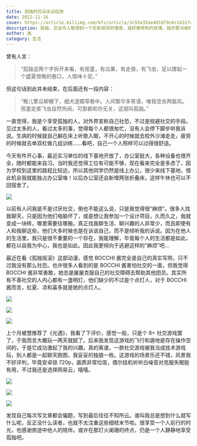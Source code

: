 ```yaml
---
title: 孤独的花朵永远绽放
date: 2022-11-16
cover: https://article.biliimg.com/bfs/article/3c55a35ae401879c6c14317ca5f069fc9092718e.jpg
description: 孤独，总会令人联想到一个形影相吊的情景，就好像带刺的玫瑰，拨开那冷峻的外表，或许我们能够看到潜藏的柔弱。
author: 胤
category: 生活
---
```



曾有人言：

> “孤独这两个字拆开来看，有孩童，有瓜果，有走兽，有飞虫，足以撑起一个盛夏傍晚的巷口，人情味十足。”

但这句话到此并未结束，在后面还有一段内容：

> “稚儿擎瓜柳棚下，细犬逐蝶窄巷中。人间繁华多笑语，唯我空余两鬓风。孩童走兽飞虫自然热闹，可那都和你无关，这就叫孤独。”

一直觉得，我是个享受孤独的人，对外界宣称自己社恐，不过是规避社交的手段。见过太多的人，看过太多的事，觉得每个人都很匆忙，没有人会停下脚步听我诉说。生病的时候就自己躺在床上听歌入眠，不开心的时候就去校外沙滩走走，疲劳的时候就去单双杠做几组训练……看吧，自己一个人照样可以过得很舒适。

今天有件开心事，最近实习单位的线下基地开放了，办公室挺大，各种设备也很齐全，随时都能来自习。当时我还觉得工位有可能不够，现在看来完全是多虑了，因为学校到这里的路程比较远，所以其他同学仍然是线上办公，很少来线下基地，借此机会我就能独占办公室咯！以后办公室还会新增两张折叠床，这样午休也可以不回宿舍了。

<Image
  src="https://article.biliimg.com/bfs/article/bf02aacef60759a663137746df122629e34c282c.jpg"
  withFancyBox={true}
/>

以前有人问我是不是讨厌社交，倒也不能这么说，只是我觉得很“麻烦”。很多人找我聊天，只是因为他们电脑坏了，或是想让我参加一个设计项目，久而久之，我就变成一块砖，哪里需要往哪搬。真正找我聊生活、聊兴趣的人非常少，而且即使有人和我聊这些，他们大多时候也是在诉说自己，而不是倾听我的诉说。因为在他人的生活里，我只是很不重要的一个存在，我能理解，毕竟每个人的生活都是如此，都在以自我为中心，我也是如此。因此我更倾向于逃避这样的“麻烦”吧...

最近在看《孤独摇滚》这部动漫，感觉 BOCCHI 酱完全是自己的真实写照，只不过我没有那么社恐。也许很多人看到的是 BOCCHI 酱害怕社交的一面，但我觉得 BOCCHI 酱非常勇敢，她总是屡屡克服自己的社交障碍去帮助其他团员。其实所有不善社交的人内心都有一盏明灯，他们缺少的不过是个点灯人，对于 BOCCHI 酱而言，虹夏、凉和喜多就是她的点灯人。

<Image
  src="https://article.biliimg.com/bfs/article/df26817b77ed55dac1bc938c2c77ea980ca1dda2.png"
  withFancyBox={true}
/>

<Image
  src="https://article.biliimg.com/bfs/article/166af8c6b76d4e69721baccde37019b24724d48c.png"
  withFancyBox={true}
/>

<Image
  src="https://article.biliimg.com/bfs/article/5f279d283d41153d608d53d8d03fc15fffda0c93.png"
  withFancyBox={true}
/>

上个月被慧推荐了《光遇》，我看了下评价，感觉一般，只是个 8+ 社交游戏罢了，于我而言大概玩一两天就腻了。后来我发现这游戏的飞行和遁地是存在操作空间的，于是它成功激起了我的兴趣，真的离谱，一款社交游戏被我当成技术游戏玩，别人都是一起聊天跑图，我妥妥的独狼一枚。这游戏的场景乐还不错，风景我不好评判，毕竟安卓锁 720p，画质非常垃圾，偶尔挂机听听白噪音对克服失眠挺有用，不过我还是选择网易云，嘻嘻。

<Image
  src="https://article.biliimg.com/bfs/article/97e18bb2256b474b9c179a69cbd651374160d1a4.jpg"
  withFancyBox={true}
/>

<Image
  src="https://article.biliimg.com/bfs/article/67c786651c7f75a56bda35add6b20778648f1c14.jpg"
  withFancyBox={true}
/>

<Image
  src="https://article.biliimg.com/bfs/article/4f4466d7852c263c860cc8be749a937306e56191.jpg"
  withFancyBox={true}
/>

发现自己每次写文章都会偏题，写到最后往往不知所云。谁叫我总是想到什么就写什么呢，反正没什么读者，也就不太注重这些细枝末节啦。很享受一个人前行的时光，也感谢旅途中他人的陪伴。或许在那灯火阑珊的终点，仍是一个人静静地享受孤独吧。
